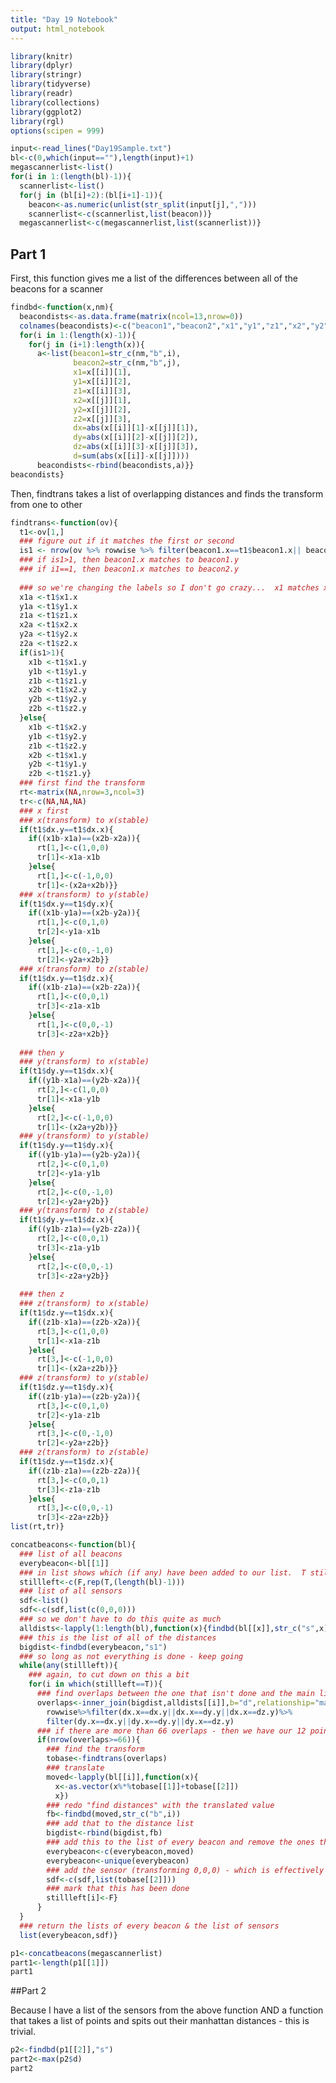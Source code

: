 ```yaml
---
title: "Day 19 Notebook"
output: html_notebook
---
```


```r
library(knitr)
library(dplyr)
library(stringr)
library(tidyverse)
library(readr)
library(collections)
library(ggplot2)
library(rgl)
options(scipen = 999)
```

```r
input<-read_lines("Day19Sample.txt")
bl<-c(0,which(input==""),length(input)+1)
megascannerlist<-list()
for(i in 1:(length(bl)-1)){
  scannerlist<-list()
  for(j in (bl[i]+2):(bl[i+1]-1)){
    beacon<-as.numeric(unlist(str_split(input[j],",")))
    scannerlist<-c(scannerlist,list(beacon))}
  megascannerlist<-c(megascannerlist,list(scannerlist))}
```

## Part 1

First, this function gives me a list of the differences between all of the beacons for a scanner
```r
findbd<-function(x,nm){
  beacondists<-as.data.frame(matrix(ncol=13,nrow=0))
  colnames(beacondists)<-c("beacon1","beacon2","x1","y1","z1","x2","y2","z1","d")
  for(i in 1:(length(x)-1)){
    for(j in (i+1):length(x)){
      a<-list(beacon1=str_c(nm,"b",i),
              beacon2=str_c(nm,"b",j),
              x1=x[[i]][1],
              y1=x[[i]][2],
              z1=x[[i]][3],
              x2=x[[j]][1],
              y2=x[[j]][2],
              z2=x[[j]][3],
              dx=abs(x[[i]][1]-x[[j]][1]),
              dy=abs(x[[i]][2]-x[[j]][2]),
              dz=abs(x[[i]][3]-x[[j]][3]),
              d=sum(abs(x[[i]]-x[[j]])))
      beacondists<-rbind(beacondists,a)}}
beacondists}
```



Then, findtrans takes a list of overlapping distances and finds the transform from one to other

```r

findtrans<-function(ov){
  t1<-ov[1,]
  ### figure out if it matches the first or second 
  is1 <- nrow(ov %>% rowwise %>% filter(beacon1.x==t1$beacon1.x|| beacon2.x==t1$beacon1.x) %>% filter(beacon1.y==t1$beacon1.y||beacon2.y==t1$beacon1.y))
  ### if is1>1, then beacon1.x matches to beacon1.y
  ### if i1==1, then beacon1.x matches to beacon2.y
  
  ### so we're changing the labels so I don't go crazy...  x1 matches x1.  a is the ones we aren't transforming.  b is the one we are
  x1a <-t1$x1.x
  y1a <-t1$y1.x
  z1a <-t1$z1.x
  x2a <-t1$x2.x
  y2a <-t1$y2.x
  z2a <-t1$z2.x
  if(is1>1){
    x1b <-t1$x1.y
    y1b <-t1$y1.y
    z1b <-t1$z1.y
    x2b <-t1$x2.y
    y2b <-t1$y2.y
    z2b <-t1$z2.y
  }else{
    x1b <-t1$x2.y
    y1b <-t1$y2.y
    z1b <-t1$z2.y
    x2b <-t1$x1.y 
    y2b <-t1$y1.y
    z2b <-t1$z1.y}
  ### first find the transform
  rt<-matrix(NA,nrow=3,ncol=3)
  tr<-c(NA,NA,NA)
  ### x first
  ### x(transform) to x(stable)
  if(t1$dx.y==t1$dx.x){
    if((x1b-x1a)==(x2b-x2a)){
      rt[1,]<-c(1,0,0)
      tr[1]<-x1a-x1b
    }else{
      rt[1,]<-c(-1,0,0)
      tr[1]<-(x2a+x2b)}}
  ### x(transform) to y(stable)
  if(t1$dx.y==t1$dy.x){
    if((x1b-y1a)==(x2b-y2a)){
      rt[1,]<-c(0,1,0)
      tr[2]<-y1a-x1b
    }else{
      rt[1,]<-c(0,-1,0)
      tr[2]<-y2a+x2b}}
  ### x(transform) to z(stable)
  if(t1$dx.y==t1$dz.x){
    if((x1b-z1a)==(x2b-z2a)){
      rt[1,]<-c(0,0,1)
      tr[3]<-z1a-x1b
    }else{
      rt[1,]<-c(0,0,-1)
      tr[3]<-z2a+x2b}}
  
  ### then y
  ### y(transform) to x(stable)
  if(t1$dy.y==t1$dx.x){
    if((y1b-x1a)==(y2b-x2a)){
      rt[2,]<-c(1,0,0)
      tr[1]<-x1a-y1b
    }else{
      rt[2,]<-c(-1,0,0)
      tr[1]<-(x2a+y2b)}}
  ### y(transform) to y(stable)
  if(t1$dy.y==t1$dy.x){
    if((y1b-y1a)==(y2b-y2a)){
      rt[2,]<-c(0,1,0)
      tr[2]<-y1a-y1b
    }else{
      rt[2,]<-c(0,-1,0)
      tr[2]<-y2a+y2b}}
  ### y(transform) to z(stable)
  if(t1$dy.y==t1$dz.x){
    if((y1b-z1a)==(y2b-z2a)){
      rt[2,]<-c(0,0,1)
      tr[3]<-z1a-y1b
    }else{
      rt[2,]<-c(0,0,-1)
      tr[3]<-z2a+y2b}}
  
  ### then z
  ### z(transform) to x(stable)
  if(t1$dz.y==t1$dx.x){
    if((z1b-x1a)==(z2b-x2a)){
      rt[3,]<-c(1,0,0)
      tr[1]<-x1a-z1b
    }else{
      rt[3,]<-c(-1,0,0)
      tr[1]<-(x2a+z2b)}}
  ### z(transform) to y(stable)
  if(t1$dz.y==t1$dy.x){
    if((z1b-y1a)==(z2b-y2a)){
      rt[3,]<-c(0,1,0)
      tr[2]<-y1a-z1b
    }else{
      rt[3,]<-c(0,-1,0)
      tr[2]<-y2a+z2b}}
  ### z(transform) to z(stable)
  if(t1$dz.y==t1$dz.x){
    if((z1b-z1a)==(z2b-z2a)){
      rt[3,]<-c(0,0,1)
      tr[3]<-z1a-z1b
    }else{
      rt[3,]<-c(0,0,-1)
      tr[3]<-z2a+z2b}}
list(rt,tr)}

```


```r
concatbeacons<-function(bl){
  ### list of all beacons
  everybeacon<-bl[[1]]
  ### in list shows which (if any) have been added to our list.  T still isn't done.
  stillleft<-c(F,rep(T,(length(bl)-1)))
  ### list of all sensors
  sdf<-list()
  sdf<-c(sdf,list(c(0,0,0)))
  ### so we don't have to do this quite as much
  alldists<-lapply(1:length(bl),function(x){findbd(bl[[x]],str_c("s",x))})
  ### this is the list of all of the distances
  bigdist<-findbd(everybeacon,"s1")
  ### so long as not everything is done - keep going
  while(any(stillleft)){
    ### again, to cut down on this a bit
    for(i in which(stillleft==T)){
      ### find overlaps between the one that isn't done and the main list
      overlaps<-inner_join(bigdist,alldists[[i]],b="d",relationship="many-to-many") %>%
        rowwise%>%filter(dx.x==dx.y||dx.x==dy.y||dx.x==dz.y)%>%
        filter(dy.x==dx.y||dy.x==dy.y||dy.x==dz.y)
      ### if there are more than 66 overlaps - then we have our 12 points.
      if(nrow(overlaps>=66)){
        ### find the transform
        tobase<-findtrans(overlaps)
        ### translate
        moved<-lapply(bl[[i]],function(x){
          x<-as.vector(x%*%tobase[[1]]+tobase[[2]])
          x})
        ### redo "find distances" with the translated value
        fb<-findbd(moved,str_c("b",i))
        ### add that to the distance list
        bigdist<-rbind(bigdist,fb)
        ### add this to the list of every beacon and remove the ones that have already been moved.
        everybeacon<-c(everybeacon,moved)
        everybeacon<-unique(everybeacon)
        ### add the sensor (transforming 0,0,0) - which is effectively "tobase[[2]]"
        sdf<-c(sdf,list(tobase[[2]]))
        ### mark that this has been done
        stillleft[i]<-F}
      }
  }
  ### return the lists of every beacon & the list of sensors
  list(everybeacon,sdf)}

```


```r
p1<-concatbeacons(megascannerlist)
part1<-length(p1[[1]])
part1
```


##Part 2

Because I have a list of the sensors from the above function AND a function that takes a list of points and spits out their manhattan distances - this is trivial.

```r
p2<-findbd(p1[[2]],"s")
part2<-max(p2$d)
part2

```


